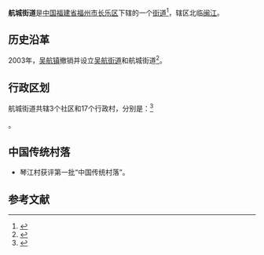 {{中国乡级行政区
|景观照片文件名 = 
|景观照片描述 = 
|汉语拼音 = 
|其他语言 = 
|其他语言名称 = 
|旧称 = 
|地名出处 = 
|位置图文件名 = 
|位置图描述 = 
|自定义图片= 
|建置时间 = 
|政府驻地 = 龙门村
|毗邻 = 
|总面积 = 57平方公里
|总人口 = 
|总人口年份 = 
|户籍人口 = 
|户籍人口年份 = 
|常住人口 = 3.4万
|常住人口年份 = 2004
|人口密度 = 
|GDP = 
|GDP年份 = 
|邮政编码 = 
|电话区号 = 591
|官方网站 = 
|网站名称 = 
|35/01/82/002/000}}

'''航城街道'''是[[中华人民共和国|中国]][[福建省|福建省]][[福州市|福州市]][[长乐区|长乐区]]下辖的一个[[街道|街道]]<ref>{{PRC admin/ref sgc|{{PRC admin/parent|35/01/82/002/000}}}}</ref>，辖区北临[[闽江|闽江]]。

== 历史沿革 ==
2003年，[[吴航镇|吴航镇]]撤销并设立[[吴航街道|吴航街道]]和航城街道<ref>{{cite web|title=福建省人民政府关于长乐市撤销吴航镇设立吴航、航城街道办事处的批复|url=http://www.fujian.gov.cn/zc/zfxxgkl/gkml/jgzz/mzcjbzzc/200805/t20080504_1226345.htm|accessdate=2018-05-15|date=2003-08-08|year=2003|archive-url=https://web.archive.org/web/20180516103435/http://www.fujian.gov.cn/zc/zfxxgkl/gkml/jgzz/mzcjbzzc/200805/t20080504_1226345.htm|archive-date=2018-05-16|dead-url=yes}}</ref>。

== 行政区划 ==
航城街道共辖3个社区和17个行政村，分别是：<ref>{{PRC admin/ref sgc|35/01/82/002/000}}</ref>

{{PRC admin/children|35/01/82/002/000}}。

==中国传统村落==
* 琴江村获评第一批“中国传统村落”。

== 参考文献 ==
{{Reflist}}

{{PRC admin/navcat|35/01/82/002/000}}